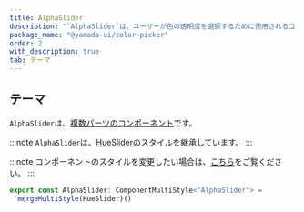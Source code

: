 ```yaml
---
title: AlphaSlider
description: "`AlphaSlider`は、ユーザーが色の透明度を選択するために使用されるコンポーネントです。"
package_name: "@yamada-ui/color-picker"
order: 2
with_description: true
tab: テーマ
---
```


## テーマ

`AlphaSlider`は、[複数パーツのコンポーネント](/styled-system/theming/component-styles#複数パーツのコンポーネント)です。

:::note
`AlphaSlider`は、[HueSlider](/components/forms/hue-slider)のスタイルを継承しています。
:::

:::note
コンポーネントのスタイルを変更したい場合は、[こちら](/styled-system/theming/customize-theme#コンポーネントのスタイルを変更する)をご覧ください。
:::

```ts
export const AlphaSlider: ComponentMultiStyle<"AlphaSlider"> =
  mergeMultiStyle(HueSlider)()
```
